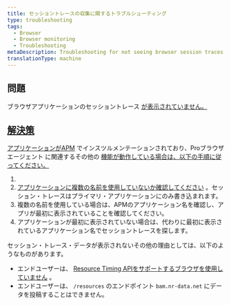```yaml
---
title: セッショントレースの収集に関するトラブルシューティング
type: troubleshooting
tags:
  - Browser
  - Browser monitoring
  - Troubleshooting
metaDescription: Troubleshooting for not seeing browser session traces.
translationType: machine
---
```


## 問題

ブラウザアプリケーションのセッショントレース [が表示されていません。](/docs/browser/new-relic-browser/browser-pro-features/session-traces-exploring-webpages-life-cycle)

## [解決策](/docs/browser/new-relic-browser/browser-pro-features/session-traces-exploring-webpages-life-cycle)

[](/docs/browser/new-relic-browser/browser-pro-features/session-traces-exploring-webpages-life-cycle)[アプリケーションがAPM](/docs/browser/new-relic-browser/installation-configuration/troubleshooting-browser-monitoring-installation) でインスツルメンテーションされており、Proブラウザエージェント に関連するその他の [機能が動作している場合は、以下の手順に従ってください。](/docs/browser/new-relic-browser/browser-pro-features)

[](/docs/browser/new-relic-browser/browser-pro-features)

1. [](/docs/browser/new-relic-browser/browser-pro-features)
2. [](/docs/browser/new-relic-browser/browser-pro-features)[アプリケーションに複数の名前を使用していないか確認してください](/docs/apm/new-relic-apm/installation-configuration/using-multiple-names-app) 。セッション・トレースはプライマリ・アプリケーションにのみ書き込まれます。
3. 複数の名前を使用している場合は、APMのアプリケーション名を確認し、アプリが最初に表示されていることを確認してください。
4. アプリケーションが最初に表示されていない場合は、代わりに最初に表示されているアプリケーション名でセッショントレースを探します。

セッション・トレース・データが表示されないその他の理由としては、以下のようなものがあります。

* エンドユーザーは、 [Resource Timing APIをサポートするブラウザを使用していません](http://www.w3.org/TR/resource-timing/) 。
* エンドユーザーは、 `/resources` のエンドポイント `bam.nr-data.net` にデータを投稿することはできません。